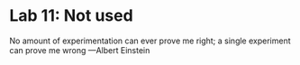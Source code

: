# Lab 11: Not used

<script>
$("#coverpic").hide();
</script>

<span class="newthought">
No amount of experimentation can ever prove me right; a single experiment can prove me wrong
---Albert Einstein
</span>


